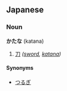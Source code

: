 ==Japanese==
===Noun===
'''かたな''' (katana)

# [[刀]] ''([[sword]], [[katana]])''
<!-- # [[片名]] ''([[pseudonym]])'' -->

====Synonyms====
*[[つるぎ]]